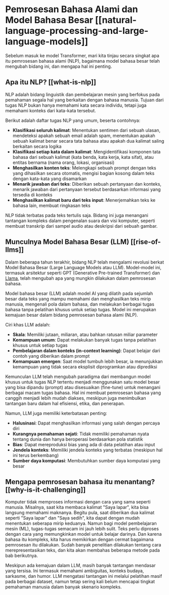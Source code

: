 # Pemrosesan Bahasa Alami dan Model Bahasa Besar [[natural-language-processing-and-large-language-models]]

<CourseFloatingBanner
    chapter={1}
    classNames="absolute z-10 right-0 top-0"
/>

Sebelum masuk ke model Transformer, mari kita tinjau secara singkat apa itu pemrosesan bahasa alami (NLP), bagaimana model bahasa besar telah mengubah bidang ini, dan mengapa hal ini penting.

## Apa itu NLP? [[what-is-nlp]]

<Youtube id="iNzlxWUAjd4" />

NLP adalah bidang linguistik dan pembelajaran mesin yang berfokus pada pemahaman segala hal yang berkaitan dengan bahasa manusia. Tujuan dari tugas NLP bukan hanya memahami kata secara individu, tetapi juga memahami konteks dari kata-kata tersebut.

Berikut adalah daftar tugas NLP yang umum, beserta contohnya:

- **Klasifikasi seluruh kalimat**: Menentukan sentimen dari sebuah ulasan, mendeteksi apakah sebuah email adalah spam, menentukan apakah sebuah kalimat benar secara tata bahasa atau apakah dua kalimat saling berkaitan secara logika
- **Klasifikasi setiap kata dalam kalimat**: Mengidentifikasi komponen tata bahasa dari sebuah kalimat (kata benda, kata kerja, kata sifat), atau entitas bernama (nama orang, lokasi, organisasi)
- **Menghasilkan konten teks**: Melengkapi sebuah prompt dengan teks yang dihasilkan secara otomatis, mengisi bagian kosong dalam teks dengan kata-kata yang disamarkan
- **Menarik jawaban dari teks**: Diberikan sebuah pertanyaan dan konteks, menarik jawaban dari pertanyaan tersebut berdasarkan informasi yang tersedia di konteks
- **Menghasilkan kalimat baru dari teks input**: Menerjemahkan teks ke bahasa lain, membuat ringkasan teks

NLP tidak terbatas pada teks tertulis saja. Bidang ini juga menangani tantangan kompleks dalam pengenalan suara dan visi komputer, seperti membuat transkrip dari sampel audio atau deskripsi dari sebuah gambar.

## Munculnya Model Bahasa Besar (LLM) [[rise-of-llms]]

Dalam beberapa tahun terakhir, bidang NLP telah mengalami revolusi berkat Model Bahasa Besar (Large Language Models atau LLM). Model-model ini, termasuk arsitektur seperti GPT (Generative Pre-trained Transformer) dan [Llama](https://huggingface.co/meta-llama), telah mengubah apa yang mungkin dilakukan dalam pemrosesan bahasa.

<Tip>

Model bahasa besar (LLM) adalah model AI yang dilatih pada sejumlah besar data teks yang mampu memahami dan menghasilkan teks mirip manusia, mengenali pola dalam bahasa, dan melakukan berbagai tugas bahasa tanpa pelatihan khusus untuk setiap tugas. Model ini merupakan kemajuan besar dalam bidang pemrosesan bahasa alami (NLP).

</Tip>

Ciri khas LLM adalah:
- **Skala**: Memiliki jutaan, miliaran, atau bahkan ratusan miliar parameter
- **Kemampuan umum**: Dapat melakukan banyak tugas tanpa pelatihan khusus untuk setiap tugas
- **Pembelajaran dalam konteks (in-context learning)**: Dapat belajar dari contoh yang diberikan dalam prompt
- **Kemampuan emergen**: Saat model tumbuh lebih besar, ia menunjukkan kemampuan yang tidak secara eksplisit diprogramkan atau diprediksi

Kemunculan LLM telah mengubah paradigma dari membangun model khusus untuk tugas NLP tertentu menjadi menggunakan satu model besar yang bisa dipandu (prompt) atau disesuaikan (fine-tune) untuk menangani berbagai macam tugas bahasa. Hal ini membuat pemrosesan bahasa yang canggih menjadi lebih mudah diakses, meskipun juga menimbulkan tantangan baru dalam hal efisiensi, etika, dan penerapan.

Namun, LLM juga memiliki keterbatasan penting:
- **Halusinasi**: Dapat menghasilkan informasi yang salah dengan percaya diri
- **Kurangnya pemahaman sejati**: Tidak memiliki pemahaman nyata tentang dunia dan hanya beroperasi berdasarkan pola statistik
- **Bias**: Dapat mereproduksi bias yang ada di data pelatihan atau input
- **Jendela konteks**: Memiliki jendela konteks yang terbatas (meskipun hal ini terus berkembang)
- **Sumber daya komputasi**: Membutuhkan sumber daya komputasi yang besar

## Mengapa pemrosesan bahasa itu menantang? [[why-is-it-challenging]]

Komputer tidak memproses informasi dengan cara yang sama seperti manusia. Misalnya, saat kita membaca kalimat "Saya lapar", kita bisa langsung memahami maknanya. Begitu pula, saat diberikan dua kalimat seperti "Saya lapar" dan "Saya sedih", kita dapat dengan mudah menentukan seberapa mirip keduanya. Namun bagi model pembelajaran mesin (ML), tugas-tugas semacam ini jauh lebih sulit. Teks perlu diproses dengan cara yang memungkinkan model untuk belajar darinya. Dan karena bahasa itu kompleks, kita harus memikirkan dengan cermat bagaimana pemrosesan itu dilakukan. Sudah banyak penelitian dilakukan tentang cara merepresentasikan teks, dan kita akan membahas beberapa metode pada bab berikutnya.

Meskipun ada kemajuan dalam LLM, masih banyak tantangan mendasar yang tersisa. Ini termasuk memahami ambiguitas, konteks budaya, sarkasme, dan humor. LLM mengatasi tantangan ini melalui pelatihan masif pada berbagai dataset, namun tetap sering kali belum mencapai tingkat pemahaman manusia dalam banyak skenario kompleks.

